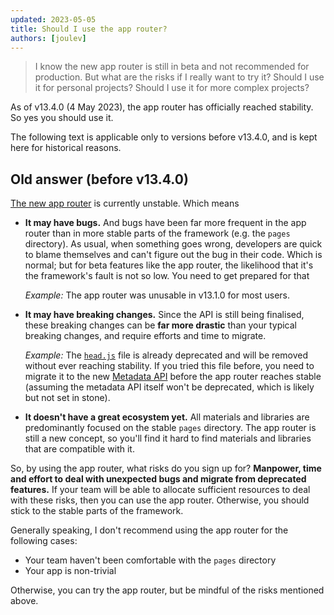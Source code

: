 ```yaml
---
updated: 2023-05-05
title: Should I use the app router?
authors: [joulev]
---
```


> I know the new app router is still in beta and not recommended for production. But what are the risks if I really want to try it? Should I use it for personal projects? Should I use it for more complex projects?

As of v13.4.0 (4 May 2023), the app router has officially reached stability. So yes you should use it.

The following text is applicable only to versions before v13.4.0, and is kept here for historical reasons.

## Old answer (before v13.4.0)

[The new app router](https://beta.nextjs.org/docs) is currently unstable. Which means

- **It may have bugs.** And bugs have been far more frequent in the app router than in more stable parts of the framework (e.g. the `pages` directory). As usual, when something goes wrong, developers are quick to blame themselves and can't figure out the bug in their code. Which is normal; but for beta features like the app router, the likelihood that it's the framework's fault is not so low. You need to get prepared for that

  _Example:_ The app router was unusable in v13.1.0 for most users.

- **It may have breaking changes.** Since the API is still being finalised, these breaking changes can be **far more drastic** than your typical breaking changes, and require efforts and time to migrate.

  _Example:_ The [`head.js`](https://beta.nextjs.org/docs/api-reference/file-conventions/head) file is already deprecated and will be removed without ever reaching stability. If you tried this file before, you need to migrate it to the new [Metadata API](https://beta.nextjs.org/docs/api-reference/metadata) before the app router reaches stable (assuming the metadata API itself won't be deprecated, which is likely but not set in stone).

* **It doesn't have a great ecosystem yet.** All materials and libraries are predominantly focused on the stable `pages` directory. The app router is still a new concept, so you'll find it hard to find materials and libraries that are compatible with it.

So, by using the app router, what risks do you sign up for? **Manpower, time and effort to deal with unexpected bugs and migrate from deprecated features.** If your team will be able to allocate sufficient resources to deal with these risks, then you can use the app router. Otherwise, you should stick to the stable parts of the framework.

Generally speaking, I don't recommend using the app router for the following cases:

- Your team haven't been comfortable with the `pages` directory
- Your app is non-trivial

Otherwise, you can try the app router, but be mindful of the risks mentioned above.
